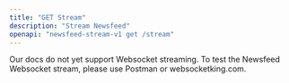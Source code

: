 ```yaml
---
title: "GET Stream"
description: "Stream Newsfeed"
openapi: "newsfeed-stream-v1 get /stream"
---
```


<Info>
Our docs do not yet support Websocket streaming. To test the Newsfeed Websocket stream, please use Postman or websocketking.com.
</Info>
